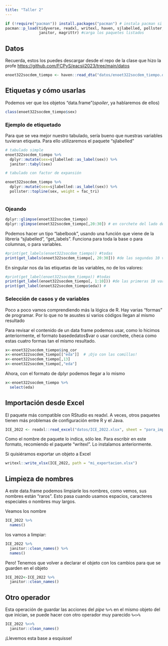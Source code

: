 ```yaml
---
title: "Taller 2"
---
```



```r
if (!require("pacman")) install.packages("pacman") # instala pacman si se requiere
pacman::p_load(tidyverse, readxl, writexl, haven, sjlabelled, pollster,
               janitor, magrittr) #carga los paquetes listados

```


## Datos 

Recuerda, estos los puedes descargar desde el repo de la clase que hizo la profe <https://github.com/FCPyS/eacsii2023/tree/main/datos>



```r
enoet322socdem_tiempo <- haven::read_dta("datos/enoet322socdem_tiempo.dta")
```

## Etiquetas y cómo usarlas

Podemos ver que los objetos "data.frame"(*spoiler*, ya hablaremos de ellos)

```r

class(enoet322socdem_tiempo$sex)

```

### Ejemplo de etiquetado

Para que se vea mejor nuestro tabulado, sería bueno que nuestras variables tuvieran etiqueta. Para ello utilizaremos el paquete "sjlabelled"

```r

# tabulado simple
enoet322socdem_tiempo %>% 
  dplyr::mutate(sex=sjlabelled::as_label(sex)) %>% 
  janitor::tabyl(sex)

# tabulado con factor de expansión

enoet322socdem_tiempo %>% 
  dplyr::mutate(sex=sjlabelled::as_label(sex)) %>% 
  pollster::topline(sex, weight = fac_tri)
  

```

### Ojeando

```r
dplyr::glimpse(enoet322socdem_tiempo)
dplyr::glimpse(enoet322socdem_tiempo[,20:30]) # en corchete del lado derecho podemos ojear columnas 

```

Podemos hacer un tipo "labelbook", usando una función que viene de la librería "sjlabelled", "get_labels". Funciona para toda la base o para columnas, o para variables.

```r
#print(get_labels(enoet322socdem_tiempo)) #todas
print(get_labels(enoet322socdem_tiempo[, 20:30])) #de las segundas 10 variables
```

En singular nos da las etiquetas de las variables, no de los valores:

```r
#print(get_label(enoet322socdem_tiempo)) #todas
print(get_label(enoet322socdem_tiempo[, 1:10])) #de las primeras 10 variables
print(get_label(enoet322socdem_tiempo$eda)) #
```

### Selección de casos y de variables

Poco a poco vamos comprendiendo más la lógica de R. Hay varias "formas" de programar. Por lo que no te asustes si varios códigos llegan al mismo resultado

Para revisar el contenido de un data frame podemos usar, como lo hicimos anteriormente, el formato basededatos\$var o usar corchete, checa como estas cuatro formas tan el mismo resultado.

```r
x<-enoet322socdem_tiempo$ing_cor
x<-enoet322socdem_tiempo[["eda"]]  # ¡Ojo con las comillas! 
x<-enoet322socdem_tiempo[,13]
x<-enoet322socdem_tiempo[,"eda"]

```

Ahora, con el formato de dplyr podemos llegar a lo mismo

```r
x<-enoet322socdem_tiempo %>% 
  select(eda)
```


## Importación desde Excel

El paquete más compatible con RStudio es readxl. A veces, otros paquetes tienen más problemas de configuración entre R y el Java.

```r
ICE_2022 <- readxl::read_excel("datos/ICE_2022.xlsx", sheet = "para_importar")

```

Como el nombre de paquete lo indica, sólo lee. Para escribir en este formato, recomiendo el paquete "writexl". Lo instalamos anteriormente.

Si quisiéramos exportar un objeto a Excel

```r
writexl::write_xlsx(ICE_2022, path = "mi_exportacion.xlsx")
```


## Limpieza de nombres

A este data.frame podemos limpiarle los nombres, como vemos, sus nombres están "raros". Esto pasa cuando usamos espacios, caracteres especiales o nombres muy largos. 

Veamos los nombre

```r
ICE_2022 %>% 
  names()
```

los vamos a limpiar:

```r
ICE_2022 %>% 
  janitor::clean_names() %>% 
  names()
```

Pero! Tenemos que volver a declarar el objeto con los cambios para que se guarden en el objeto


```r
ICE_2022<-ICE_2022 %>% 
  janitor::clean_names()
```


## Otro operador

Esta operación de guardar las acciones del *pipe*  `%>%`  en el mismo objeto del que inician, se puede hacer con otro operador muy parecido `%<>%`


```r
ICE_2022 %<>% 
  janitor::clean_names()
```

¡Llevemos esta base a esquisse!
